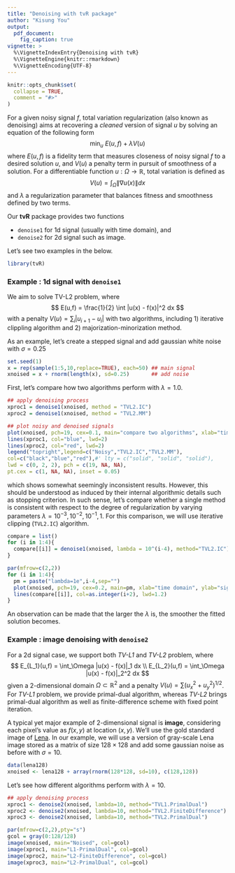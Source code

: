 ```yaml
---
title: "Denoising with tvR package"
author: "Kisung You"
output:
  pdf_document:
    fig_caption: true
vignette: >
  %\VignetteIndexEntry{Denoising with tvR}
  %\VignetteEngine{knitr::rmarkdown}
  %\VignetteEncoding{UTF-8}
---
```


```r
knitr::opts_chunk$set(
  collapse = TRUE,
  comment = "#>"
)
```

For a given noisy signal $f$, total variation regularization (also known as denoising) aims at recovering a *cleaned* version of signal $u$ by solving an equation of the following form
$$
\min_u ~ E(u,f) + \lambda V(u)
$$
where $E(u,f)$ is a fidelity term that measures closeness of noisy signal $f$ to a desired solution $u$, and $V(u)$ a penalty term in pursuit of smoothness of a solution. For a differentiable function $u : \Omega\rightarrow \mathbb{R}$, total variation is defined as
$$
V(u) = \int_{\Omega} \| \nabla u(x) \| dx
$$
and $\lambda$ a regularization parameter that balances fitness and smoothness defined by two terms. 

Our **tvR** package provides two functions

* `denoise1` for 1d signal (usually with time domain), and 
* `denoise2` for 2d signal such as image.

Let's see two examples in the below.

```r
library(tvR)
```

### Example : 1d signal with `denoise1`

We aim to solve TV-L2 problem, where 
$$
E(u,f) = \frac{1}{2} \int |u(x) - f(x)|^2 dx
$$
with a penalty $V(u) = \sum_i |u_{i+1}-u_{i}|$ with two algorithms, including 1) iterative clippling algorithm and 2) majorization-minorization method.

As an example, let's create a stepped signal and add gaussian white noise with $\sigma = 0.25$
```r
set.seed(1)
x = rep(sample(1:5,10,replace=TRUE), each=50) ## main signal
xnoised = x + rnorm(length(x), sd=0.25)       ## add noise
```

First, let's compare how two algorithms perform with $\lambda=1.0$. 
```r
## apply denoising process
xproc1 = denoise1(xnoised, method = "TVL2.IC")
xproc2 = denoise1(xnoised, method = "TVL2.MM")
```
```r
## plot noisy and denoised signals
plot(xnoised, pch=19, cex=0.1, main="compare two algorithms", xlab="time domain", ylab="signal value")
lines(xproc1, col="blue", lwd=2)
lines(xproc2, col="red", lwd=2)
legend("topright",legend=c("Noisy","TVL2.IC","TVL2.MM"),
col=c("black","blue","red"),#' lty = c("solid", "solid", "solid"),
lwd = c(0, 2, 2), pch = c(19, NA, NA),
pt.cex = c(1, NA, NA), inset = 0.05)
```

which shows somewhat seemingly inconsistent results. However, this should be understood as induced by their internal algorithmic details such as stopping criterion. In such sense, let's compare whether a single method is consistent with respect to the degree of regularization by varying parameters $\lambda=10^{-3}, 10^{-2}, 10^{-1}, 1$. For this comparison, we will use iterative clipping (`TVL2.IC`) algorithm. 

```r
compare = list()
for (i in 1:4){
  compare[[i]] = denoise1(xnoised, lambda = 10^(i-4), method="TVL2.IC")
}
```
```r
par(mfrow=c(2,2))
for (i in 1:4){
  pm = paste("lambda=1e",i-4,sep="")
  plot(xnoised, pch=19, cex=0.2, main=pm, xlab="time domain", ylab="signal value")
  lines(compare[[i]], col=as.integer(i+2), lwd=1.2)
}
```

An observation can be made that the larger the $\lambda$ is, the smoother the fitted solution becomes. 


### Example : image denoising with `denoise2`

For a 2d signal case, we support both *TV-L1* and *TV-L2* problem, where
$$
E_{L_1}(u,f) = \int_\Omega |u(x) - f(x)|_1 dx \\
E_{L_2}(u,f) = \int_\Omega |u(x) - f(x)|_2^2 dx
$$
given a 2-dimensional domain $\Omega \subset \mathbb{R}^2$ and a penalty $V(u) = \sum (u_x^2 + u_y^2)^{1/2}$. For *TV-L1* problem, we provide primal-dual algorithm, whereas *TV-L2* brings primal-dual algorithm as well as finite-difference scheme with fixed point iteration.

A typical yet major example of 2-dimensional signal is **image**, considering each pixel's value as $f(x,y)$ at location $(x,y)$. We'll use the gold standard image of [Lena](https://en.wikipedia.org/wiki/Lenna). In our example, we will use a version of gray-scale Lena image stored as a matrix of size $128 \times 128$ and add some gaussian noise as before with $\sigma=10$.
```r
data(lena128)
xnoised <- lena128 + array(rnorm(128*128, sd=10), c(128,128))
```

Let's see how different algorithms perform with $\lambda=10$.

```r
## apply denoising process
xproc1 <- denoise2(xnoised, lambda=10, method="TVL1.PrimalDual")
xproc2 <- denoise2(xnoised, lambda=10, method="TVL2.FiniteDifference")
xproc3 <- denoise2(xnoised, lambda=10, method="TVL2.PrimalDual")
```
```r
par(mfrow=c(2,2),pty="s")
gcol = gray(0:128/128)
image(xnoised, main="Noised", col=gcol)
image(xproc1, main="L1-PrimalDual", col=gcol)
image(xproc2, main="L2-FiniteDifference", col=gcol)
image(xproc3, main="L2-PrimalDual", col=gcol)
```
